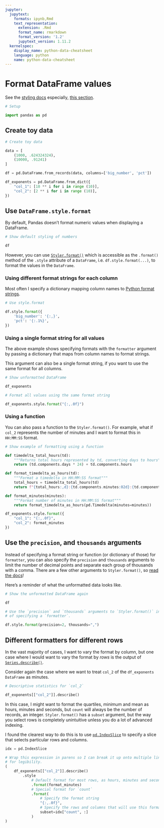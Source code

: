 ```yaml
---
jupyter:
  jupytext:
    formats: ipynb,Rmd
    text_representation:
      extension: .Rmd
      format_name: rmarkdown
      format_version: '1.2'
      jupytext_version: 1.11.2
  kernelspec:
    display_name: python-data-cheatsheet
    language: python
    name: python-data-cheatsheet
---
```


# Format DataFrame values

See the [styling docs](https://pandas.pydata.org/pandas-docs/stable/style.html) especially, [this section](https://pandas.pydata.org/pandas-docs/stable/style.html#Finer-Control:-Display-Values).

```python
# Setup

import pandas as pd
```

## Create toy data

```python
# Create toy data

data = [
    (1000, .624324324),
    (10000, .91241)
]

df = pd.DataFrame.from_records(data, columns=['big_number', 'pct'])

df_exponents = pd.DataFrame.from_dict({
    "col_1": [10 ** i for i in range (10)],
    "col_2": [2 ** i for i in range (10)],
})
```

## Use `DataFrame.style.format`


By default, Pandas doesn't format numeric values when displaying a DataFrame.

```python
# Show default styling of numbers

df
```

However, you can use [`Styler.format()`](https://pandas.pydata.org/docs/reference/api/pandas.io.formats.style.Styler.format.html) which is accessible as the `.format()` method of the `.style` attribute of a `DataFrame`, i.e. `df.style.format(...)`, to format the values in the `DataFrame`.


### Using different format strings for each column

Most often I specify a dictionary mapping column names to [Python format strings](https://pyformat.info).

```python
# Use style.format

df.style.format({
    'big_number': '{:,}',
    'pct': '{:.1%}',
})
```

### Using a single format string for all values


The above example shows specifying formats with the `formatter` argument by passing a dictionary that maps from column names to format strings.


This argument can also be a single format string, if you want to use the same format for all columns.

```python
# Show unformatted DataFrame

df_exponents
```

```python
# Format all values using the same format string

df_exponents.style.format("{:,.0f}")
```

### Using a function

You can also pass a function to the `Styler.format()`. For example, what if `col_2` represents the number of minutes and I want to format this in `HH:MM:SS` format.

```python
# Show example of formatting using a function

def timedelta_total_hours(td):
    """Returns total hours represented by td, converting days to hours"""
    return (td.components.days * 24) + td.components.hours

def format_timedelta_as_hours(td):
    """Format a timedelta in HH:MM:SS format"""
    total_hours = timedelta_total_hours(td)
    return f"{total_hours:,d}:{td.components.minutes:02d}:{td.components.seconds:02d}"

def format_minutes(minutes):
    """Format number of minutes in HH:MM:SS format"""
    return format_timedelta_as_hours(pd.Timedelta(minutes=minutes))

df_exponents.style.format({
    "col_1": "{:,.0f}",
    "col_2": format_minutes
})
```

## Use the `precision`, and `thousands` arguments

Instead of specifying a format string or function (or dictionary of those) for `formatter`, you can also specify the `precision` and `thousands` arguments to limit the number of decimal points and separate each group of thousands with a comma. There are a few other arguments to `Styler.format()`, so [read the docs](https://pandas.pydata.org/docs/reference/api/pandas.io.formats.style.Styler.format.html)!


Here's a reminder of what the unformatted data looks like.

```python
# Show the unformatted DataFrame again

df
```

```python
# Use the `precision` and `thousands` arguments to `Styler.format()` instead
# of specifying a `formatter`.

df.style.format(precision=2, thousands=",")
```

## Different formatters for different rows

In the vast majority of cases, I want to vary the format by column, but one case where I would want to vary the format by *rows* is the output of [`Series.describe()`](https://pandas.pydata.org/docs/reference/api/pandas.Series.describe.html).

Consider again the case where we want to treat `col_2` of the `df_exponents` `DataFrame` as minutes.

```python
# Descriptive statistics for `col_2`

df_exponents[["col_2"]].describe()
```

In this case, I might want to format the quartiles, minimum and mean as hours, minutes and seconds, but `count` will always be the number of records, an integer. `Styler.format()` has a `subset` argument, but the way you select rows is completely unintuitive unless you do a lot of advanced indexing.

I found the clearest way to do this is to use [`pd.IndexSlice`](https://pandas.pydata.org/docs/reference/api/pandas.IndexSlice.html) to specify a slice that selects particular rows and columns.

```python
idx = pd.IndexSlice

# Wrap this expression in parens so I can break it up onto multiple lines
# for legibility.
(
    df_exponents[["col_2"]].describe()
        .style
            # Default format for most rows, as hours, minutes and seconds
            .format(format_minutes)
            # Special format for `count`
            .format(
                # Specify the format string
                "{:,.0f}",
                # Specify the rows and columns that will use this formatter
                subset=idx["count", :]
            )
)
```

```python

```
